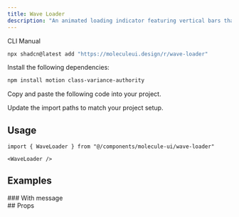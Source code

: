 ```yaml
---
title: Wave Loader
description: "An animated loading indicator featuring vertical bars that scale up and down in a wave-like pattern to indicate loading states."
---
```


<ComponentPreview name='wave-loader-demo'/>

<Tabs defaultValue="cli">

<TabsList>
  <TabsTrigger value="cli">CLI</TabsTrigger>
  <TabsTrigger value="manual">Manual</TabsTrigger>
</TabsList>

<TabsContent value="cli">

```bash
npx shadcn@latest add "https://moleculeui.design/r/wave-loader"
```

</TabsContent>

<TabsContent value="manual">

<Steps>

<Step>Install the following dependencies:</Step>

```bash
npm install motion class-variance-authority
```

<Step>Copy and paste the following code into your project.</Step>

<ComponentSource
  title="components/molecule-ui/wave-loader.tsx"
  name="wave-loader"
/>

<Step>Update the import paths to match your project setup.</Step>

</Steps>

</TabsContent>

</Tabs>

<div className='mb-6'>

## Usage

```tsx
import { WaveLoader } from "@/components/molecule-ui/wave-loader"
```

```tsx
<WaveLoader />
```

</div>

## Examples

<div>
### With message

<ComponentPreview name="wave-loader-with-message-demo" />

</div>

<div>
## Props

<AutoTypeTable
  path="registry/molecule-ui/wave-loader.tsx"
  name="WaveLoaderProps"
/>

</div>
